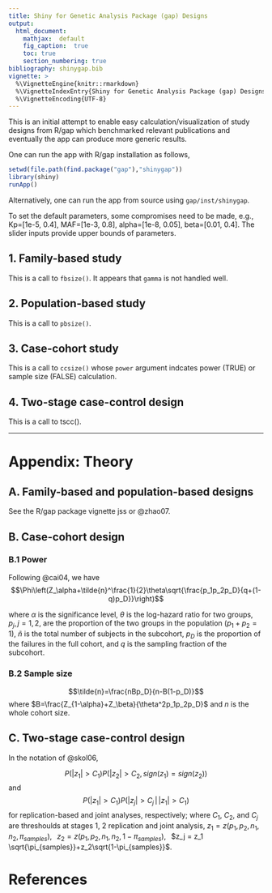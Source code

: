 ```yaml
---
title: Shiny for Genetic Analysis Package (gap) Designs
output:
  html_document:
    mathjax:  default
    fig_caption:  true
    toc: true
    section_numbering: true
bibliography: shinygap.bib
vignette: >
  %\VignetteEngine{knitr::rmarkdown}
  %\VignetteIndexEntry{Shiny for Genetic Analysis Package (gap) Designs}
  %\VignetteEncoding{UTF-8}
---
```


This is an initial attempt to enable easy calculation/visualization of study designs from R/gap which benchmarked relevant publications and eventually the app can produce more generic results.

One can run the app with R/gap installation as follows,

```r
setwd(file.path(find.package("gap"),"shinygap"))
library(shiny)
runApp()
```

Alternatively, one can run the app from source using `gap/inst/shinygap`.

To set the default parameters, some compromises need to be made, e.g., Kp=[1e-5, 0.4], MAF=[1e-3, 0.8], alpha=[1e-8, 0.05], beta=[0.01, 0.4]. The slider inputs provide upper bounds of parameters.

## 1. Family-based study

This is a call to `fbsize()`. It appears that `gamma` is not handled well.

## 2. Population-based study

This is a call to `pbsize()`.

## 3. Case-cohort study

This is a call to `ccsize()` whose `power` argument indcates power (TRUE) or sample size (FALSE) calculation.

## 4. Two-stage case-control design

This is a call to tscc().

---

# Appendix: Theory

## A. Family-based and population-based designs

See the R/gap package vignette jss or @zhao07.

## B. Case-cohort design

### B.1 Power

Following @cai04, we have
$$\Phi\left(Z_\alpha+\tilde{n}^\frac{1}{2}\theta\sqrt{\frac{p_1p_2p_D}{q+(1-q)p_D}}\right)$$

where $\alpha$ is the significance level, $\theta$ is the log-hazard ratio for
two groups, $p_j, j = 1, 2$, are the proportion of the two groups
in the population ($p_1 + p_2 = 1$), $\tilde{n}$ is the total number of subjects in the subcohort, $p_D$ is the proportion of the failures in
the full cohort, and $q$ is the sampling fraction of the subcohort.

### B.2 Sample size

$$\tilde{n}=\frac{nBp_D}{n-B(1-p_D)}$$ where $B=\frac{Z_{1-\alpha}+Z_\beta}{\theta^2p_1p_2p_D}$ and $n$ is the whole cohort size.

## C. Two-stage case-control design

In the notation of @skol06,

$$P(|z_1|>C_1)P(|z_2|>C_2,sign(z_1)=sign(z_2))$$ and $$P(|z_1|>C_1)P(|z_j|>C_j\,|\,|z_1|>C_1)$$
for replication-based and joint analyses, respectively; where $C_1$, $C_2$, and $C_j$
are threshoulds at stages 1, 2 replication and joint analysis,
$z_1 = z(p_1,p_2,n_1,n_2,\pi_{samples})$, $\,$
$z_2 = z(p_1,p_2,n_1,n_2,1-\pi_{samples})$, $\,$
$z_j = z_1 \sqrt{\pi_{samples}}+z_2\sqrt{1-\pi_{samples}}$.

# References
